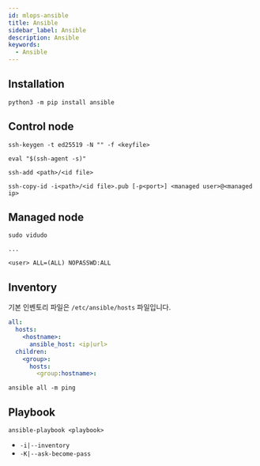 ```yaml
---
id: mlops-ansible
title: Ansible
sidebar_label: Ansible
description: Ansible
keywords:
  - Ansible
---
```


## Installation

```shell
python3 -m pip install ansible
```

## Control node

```shell
ssh-keygen -t ed25519 -N "" -f <keyfile>
```

```shell
eval "$(ssh-agent -s)"
```

```shell
ssh-add <path>/<id file>
```

```shell
ssh-copy-id -i<path>/<id file>.pub [-p<port>] <managed user>@<managed ip>
```

## Managed node

```shell
sudo vidudo

...

<user> ALL=(ALL) NOPASSWD:ALL
```

## Inventory

기본 인벤토리 파일은 `/etc/ansible/hosts` 파일입니다.

```yaml
all:
  hosts:
    <hostname>:
      ansible_host: <ip|url>
  children:
    <group>:
      hosts:
        <group:hostname>:
```

```shell
ansible all -m ping
```

## Playbook

```shell
ansible-playbook <playbook>
```

- `-i|--inventory`
- `-K|--ask-become-pass`

